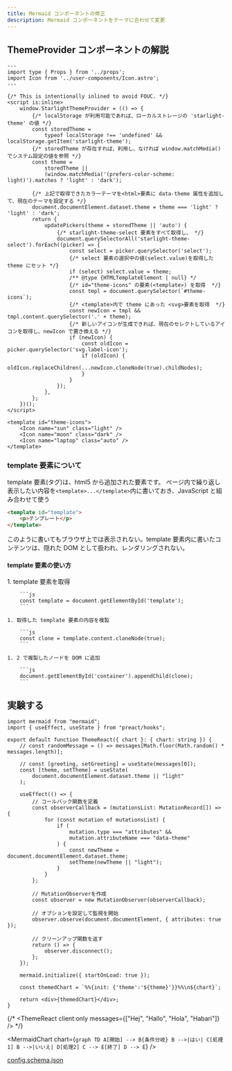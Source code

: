 ```yaml
---
title: Mermaid コンポーネントの修正
description: Mermaid コンポーネントをテーマに合わせて変更
---
```



## ThemeProvider コンポーネントの解説

```astro title="packages/starlight/components/ThemeProvider.astro"
---
import type { Props } from '../props';
import Icon from '../user-components/Icon.astro';
---

{/* This is intentionally inlined to avoid FOUC. */}
<script is:inline>
	window.StarlightThemeProvider = (() => {
        {/* localStorage が利用可能であれば、ローカルストレージの 'starlight-theme' の値 */}
		const storedTheme =
			typeof localStorage !== 'undefined' && localStorage.getItem('starlight-theme');
        {/* storedTheme が存在すれば、利用し、なければ window.matchMedia() でシステム設定の値を参照 */}
		const theme =
			storedTheme ||
			(window.matchMedia('(prefers-color-scheme: light)').matches ? 'light' : 'dark');

        {/* 上記で取得できたカラーテーマを<html>要素に data-theme 属性を追加して、現在のテーマを設定する */}
		document.documentElement.dataset.theme = theme === 'light' ? 'light' : 'dark';
		return {
			updatePickers(theme = storedTheme || 'auto') {
                {/* starlight-theme-select 要素をすべて取得し、 */}
				document.querySelectorAll('starlight-theme-select').forEach((picker) => {
					const select = picker.querySelector('select');
                    {/* select 要素の選択中の値(select.value)を取得した theme にセット */}
					if (select) select.value = theme;
					/** @type {HTMLTemplateElement | null} */
                    {/* id="theme-icons" の要素(<template>) を取得  */}
					const tmpl = document.querySelector(`#theme-icons`);
                    {/* <template>内で theme にあった <svg>要素を取得  */}
					const newIcon = tmpl && tmpl.content.querySelector('.' + theme);
                    {/* 新しいアイコンが生成できれば、現在のセレクトしているアイコンを取得し、newIcon で置き換える */}
					if (newIcon) {
						const oldIcon = picker.querySelector('svg.label-icon');
						if (oldIcon) {
							oldIcon.replaceChildren(...newIcon.cloneNode(true).childNodes);
						}
					}
				});
			},
		};
	})();
</script>

<template id="theme-icons">
	<Icon name="sun" class="light" />
	<Icon name="moon" class="dark" />
	<Icon name="laptop" class="auto" />
</template>
```

### template 要素について

<LinkPreview url="https://qiita.com/saka212/items/ac77e778b7e323749e61" />

template 要素(タグ)は、html5 から追加された要素です。
ページ内で繰り返し表示したい内容を`<template>...</template>`内に書いておき、JavaScript と組み合わせて使う

```html
<template id="template">
    <p>テンプレート</p>
</template>
```

このように書いてもブラウザ上では表示されない。template 要素内に書いたコンテンツは、隠れた DOM として扱われ、レンダリングされない。

#### template 要素の使い方

<Steps>
    1. template 要素を取得

        ```js
        const template = document.getElementById('template');
        ```

    1. 取得した template 要素の内容を複製

        ```js
        const clone = template.content.cloneNode(true);
        ```

    1. 2 で複製したノードを DOM に追加

        ```js
        document.getElementById('container').appendChild(clone);
        ```

</Steps>

## 実験する

```tsx title="version1"
import mermaid from "mermaid";
import { useEffect, useState } from "preact/hooks";

export default function ThemeReact({ chart }: { chart: string }) {
    // const randomMessage = () => messages[Math.floor(Math.random() * messages.length)];

    // const [greeting, setGreeting] = useState(messages[0]);
    const [theme, setTheme] = useState(
        document.documentElement.dataset.theme || "light"
    );

    useEffect(() => {
        // コールバック関数を定義
        const observerCallback = (mutationsList: MutationRecord[]) => {
            for (const mutation of mutationsList) {
                if (
                    mutation.type === "attributes" &&
                    mutation.attributeName === "data-theme"
                ) {
                    const newTheme = document.documentElement.dataset.theme;
                    setTheme(newTheme || "light");
                }
            }
        };

        // MutationObserverを作成
        const observer = new MutationObserver(observerCallback);

        // オプションを設定して監視を開始
        observer.observe(document.documentElement, { attributes: true });

        // クリーンアップ関数を返す
        return () => {
            observer.disconnect();
        };
    });

    mermaid.initialize({ startOnLoad: true });

    const themedChart = `%%{init: {'theme':'${theme}'}}%%\n${chart}`;

    return <div>{themedChart}</div>;
}
```

{/* <ThemeReact client:only messages={["Hej", "Hallo", "Hola", "Habari"]} /> */}

<MermaidChart
    chart={`
    graph TD
        A[開始] --> B{条件分岐}
        B -->|はい| C[処理1]
        B -->|いいえ| D[処理2]
        C --> E[終了]
        D --> E
    `}
/>

<LinkPreview url="https://mermaid.js.org/intro/getting-started.html" />
<LinkPreview url="https://mermaid.js.org/config/setup/interfaces/mermaid.Mermaid.html#initialize" />

[config.schema.json](https://mermaid.js.org/schemas/config.schema.json)

